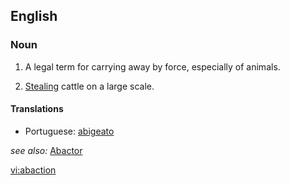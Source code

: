 ==English==
===Noun===
{{en-noun|-}}

#A legal term for carrying away by force, especially of animals.
# {{archaic}} [[stealing|Stealing]] cattle on a large scale.

====Translations====
* Portuguese: [[abigeato]]

''see also:'' [[abactor|Abactor]]

[[vi:abaction]]